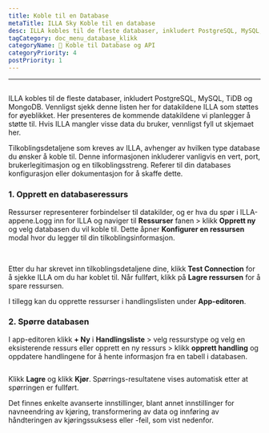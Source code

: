 ```yaml
---
title: Koble til en Database
metaTitle: ILLA Sky Koble til en database
desc: ILLA kobles til de fleste databaser, inkludert PostgreSQL, MySQL, TiDB og MongoDB
tagCategory: doc_menu_database_klikk
categoryName: 📲 Koble til Database og API
categoryPriority: 4
postPriority: 1
---
```


* * *

## <Heading hidden>Koble til en database</Heading>

ILLA kobles til de fleste databaser, inkludert PostgreSQL, MySQL, TiDB og MongoDB. Vennligst sjekk denne listen her for datakildene ILLA som støttes for øyeblikket. Her presenteres de kommende datakildene vi planlegger å støtte til. Hvis ILLA mangler visse data du bruker, vennligst fyll ut skjemaet her.

Tilkoblingsdetaljene som kreves av ILLA, avhenger av hvilken type database du ønsker å koble til. Denne informasjonen inkluderer vanligvis en vert, port, brukerlegitimasjon og en tilkoblingsstreng. Referer til din databases konfigurasjon eller dokumentasjon for å skaffe dette.

### 1.  Opprett en databaseressurs

Ressurser representerer forbindelser til datakilder, og er hva du spør i ILLA-appene.Logg inn for ILLA og naviger til **Ressurser** fanen > klikk **Opprett ny** og velg databasen du vil koble til. Dette åpner **Konfigurer en ressursen** modal hvor du legger til din tilkoblingsinformasjon.

<img
  src='https://cdn.illacloud.com/official-website/img/docs/connect/connect-database/resources.png'
  alt=""
/>
<img
  src='https://cdn.illacloud.com/official-website/img/docs/connect/connect-database/config.png'
  alt=""
/>

Etter du har skrevet inn tilkoblingsdetaljene dine, klikk **Test Connection** for å sjekke ILLA om du har koblet til. Når fullført, klikk på **Lagre ressursen** for å spare ressursen.

I tillegg kan du opprette ressurser i handlingslisten under **App-editoren**.

### 2.  Spørre databasen

I app-editoren klikk **+ Ny** i **Handlingsliste** > velg ressurstype og velg en eksisterende ressurs eller opprett en ny ressurs > klikk **opprett handling** og oppdatere handlingene for å hente informasjon fra en tabell i databasen.

<img
  src='https://cdn.illacloud.com/official-website/img/docs/connect/connect-database/action.png'
  alt=""
/>

Klikk **Lagre** og klikk **Kjør**. Spørrings-resultatene vises automatisk etter at spørringen er fullført.

Det finnes enkelte avanserte innstillinger, blant annet innstillinger for navneendring av kjøring, transformering av data og innføring av håndteringen av kjøringssuksess eller -feil, som vist nedenfor.

<img
  src='https://cdn.illacloud.com/official-website/img/docs/connect/connect-database/run.png'
  alt=""
/>
